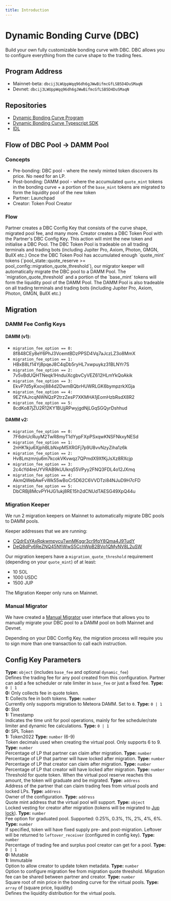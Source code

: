 ```yaml
---
title: Introduction
---
```


# Dynamic Bonding Curve (DBC)

Build your own fully customizable bonding curve with DBC. DBC allows you to configure everything from the curve shape to the trading fees.

## Program Address

- Mainnet-beta: `dbcij3LWUppWqq96dh6gJWwBifmcGfLSB5D4DuSMaqN`
- Devnet: `dbcij3LWUppWqq96dh6gJWwBifmcGfLSB5D4DuSMaqN`

## Repositories

- [Dynamic Bonding Curve Program](https://github.com/MeteoraAg/dynamic-bonding-curve)
- [Dynamic Bonding Curve Typescript SDK](https://github.com/MeteoraAg/dynamic-bonding-curve-sdk)
- [IDL](https://github.com/MeteoraAg/dynamic-bonding-curve-sdk/blob/main/packages/dynamic-bonding-curve/src/idl/dynamic-bonding-curve/idl.json)

## Flow of DBC Pool -> DAMM Pool

### Concepts 
- Pre-bonding: DBC pool - where the newly minted token discovers its price. No need for an LP.
- Post-bonding: DAMM pool - where the accumulated `quote_mint` tokens in the bonding curve + a portion of the `base_mint` tokens are migrated to form the liquidity pool of the new token
- Partner: Launchpad
- Creator: Token Pool Creator

### Flow
<Steps>
  <Step title="Step 1: Create DBC Config Key">
    Partner creates a DBC Config Key that consists of the curve shape, migrated pool fee, and many more.
  </Step>
  <Step title="Step 2: Create DBC Token Pool">
    Creator creates a DBC Token Pool with the Partner's DBC Config Key. This action will mint the new token and initialise a DBC Pool.
  </Step>
  <Step title="Step 3: Trade DBC Token Pool">
    The DBC Token Pool is tradeable on all trading terminals and trading bots (including Jupiter Pro, Axiom, Photon, GMGN, BullX etc.)
  </Step>
  <Step title="Step 4: Migrate to DAMM Pool">
    Once the DBC Token Pool has accumulated enough `quote_mint` tokens (`pool_state::quote_reserve >= pool_config::migration_quote_threshold`), our migrator keeper will automatically migrate the DBC pool to a DAMM Pool.
    <Note>The `migration_quote_threshold` and a portion of the `base_mint` tokens will form the liquidity pool of the DAMM Pool.</Note>
  </Step>
  <Step title="Step 5: Trade DAMM Pool">
    The DAMM Pool is also tradeable on all trading terminals and trading bots (including Jupiter Pro, Axiom, Photon, GMGN, BullX etc.)
  </Step>
</Steps>

## Migration

### DAMM Fee Config Keys

#### DAMM (v1):
- `migration_fee_option == 0:` 8f848CEy8eY6PhJ3VcemtBDzPPSD4Vq7aJczLZ3o8MmX
- `migration_fee_option == 1:` HBxB8Lf14Yj8pqeJ8C4qDb5ryHL7xwpuykz31BLNYr7S
- `migration_fee_option == 2:` 7v5vBdUQHTNeqk1HnduiXcgbvCyVEZ612HLmYkQoAkik
- `migration_fee_option == 3:` EkvP7d5yKxovj884d2DwmBQbrHUWRLGK6bympzrkXGja
- `migration_fee_option == 4:` 9EZYAJrcqNWNQzP2trzZesP7XKMHA1jEomHzbRsdX8R2
- `migration_fee_option == 5:` 8cdKo87jZU2R12KY1BUjjRPwyjgdNjLGqSGQyrDshhud

#### DAMM v2:
- `migration_fee_option == 0:` 7F6dnUcRuyM2TwR8myT1dYypFXpPSxqwKNSFNkxyNESd
- `migration_fee_option == 1:` 2nHK1kju6XjphBLbNxpM5XRGFj7p9U8vvNzyZiha1z6k
- `migration_fee_option == 2:` Hv8Lmzmnju6m7kcokVKvwqz7QPmdX9XfKjJsXz8RXcjp
- `migration_fee_option == 3:` 2c4cYd4reUYVRAB9kUUkrq55VPyy2FNQ3FDL4o12JXmq
- `migration_fee_option == 4:` AkmQWebAwFvWk55wBoCr5D62C6VVDTzi84NJuD9H7cFD
- `migration_fee_option == 5:` DbCRBj8McvPYHJG1ukj8RE15h2dCNUdTAESG49XpQ44u

### Migration Keeper

We run 2 migration keepers on Mainnet to automatically migrate DBC pools to DAMM pools.

Keeper addresses that we are running:
- [CQdrEsYAxRqkwmpycuTwnMKggr3cr9fqY8Qma4J9TudY](https://solscan.io/account/CQdrEsYAxRqkwmpycuTwnMKggr3cr9fqY8Qma4J9TudY)
- [DeQ8dPv6ReZNQ45NfiWwS5CchWpB2BVq1QMyNV8L2uSW](https://solscan.io/account/DeQ8dPv6ReZNQ45NfiWwS5CchWpB2BVq1QMyNV8L2uSW)

Our migration keepers have a `migration_quote_threshold` requirement (depending on your `quote_mint`) of at least:
- 10 SOL
- 1000 USDC
- 1500 JUP

<Note>The Migration Keeper only runs on Mainnet.</Note>

### Manual Migrator

We have created a [Manual Migrator](https://migrator.meteora.ag) user interface that allows you to manually migrate your DBC pool to a DAMM pool on both Mainnet and Devnet. 

<Note>Depending on your DBC Config Key, the migration process will require you to sign more than one transaction to call each instruction.</Note>

## Config Key Parameters

<CardGroup>
  <Card title="pool_fees">
    <b>Type:</b> <code>object</code> (includes <code>base_fee</code> and optional <code>dynamic_fee</code>)<br/>
    Defines the trading fee for any pool created from this configuration. Partner can add a fee scheduler or rate limiter in <code>base_fee</code> or just a fixed fee.
  </Card>
  <Card title="collect_fee_mode">
    <b>Type:</b> <code>0 | 1</code><br/>
    <b>0:</b> Only collects fee in quote token.<br/>
    <b>1:</b> Collects fee in both tokens.
  </Card>
  <Card title="migration_option">
    <b>Type:</b> <code>number</code><br/>
    Currently only supports migration to Meteora DAMM. Set to <code>0</code>.
  </Card>
  <Card title="activation_type">
    <b>Type:</b> <code>0 | 1</code><br/>
    <b>0:</b> Slot<br/>
    <b>1:</b> Timestamp<br/>
    Indicates the time unit for pool operations, mainly for fee scheduler/rate limiter and dynamic fee calculations.
  </Card>
  <Card title="token_type">
    <b>Type:</b> <code>0 | 1</code><br/>
    <b>0:</b> SPL Token<br/>
    <b>1:</b> Token2022
  </Card>
  <Card title="token_decimal">
    <b>Type:</b> <code>number</code> (6-9)<br/>
    Token decimals used when creating the virtual pool. Only supports 6 to 9.
  </Card>
  <Card title="partner_lp_percentage">
    <b>Type:</b> <code>number</code><br/>
    Percentage of LP that partner can claim after migration.
  </Card>
  <Card title="partner_locked_lp_percentage">
    <b>Type:</b> <code>number</code><br/>
    Percentage of LP that partner will have locked after migration.
  </Card>
  <Card title="creator_lp_percentage">
    <b>Type:</b> <code>number</code><br/>
    Percentage of LP that creator can claim after migration.
  </Card>
  <Card title="creator_locked_lp_percentage">
    <b>Type:</b> <code>number</code><br/>
    Percentage of LP that creator will have locked after migration.
  </Card>
  <Card title="migration_quote_threshold">
    <b>Type:</b> <code>number</code><br/>
    Threshold for quote token. When the virtual pool reserve reaches this amount, the token will graduate and be migrated.
  </Card>
  <Card title="fee_claimer">
    <b>Type:</b> <code>address</code><br/>
    Address of the partner that can claim trading fees from virtual pools and locked LPs.
  </Card>
  <Card title="owner">
    <b>Type:</b> <code>address</code><br/>
    Owner of the configuration.
  </Card>
  <Card title="quote_mint">
    <b>Type:</b> <code>address</code><br/>
    Quote mint address that the virtual pool will support.
  </Card>
  <Card title="locked_vesting">
    <b>Type:</b> <code>object</code><br/>
    Locked vesting for creator after migration (tokens will be migrated to <a href="https://lock.jup.ag/" target="_blank">Jup lock</a>).
  </Card>
  <Card title="migration_fee_option">
    <b>Type:</b> <code>number</code><br/>
    Fee option for graduated pool. Supported: 0.25%, 0.3%, 1%, 2%, 4%, 6%.
  </Card>
  <Card title="token_supply">
    <b>Type:</b> <code>number</code><br/>
    If specified, token will have fixed supply pre- and post-migration. Leftover will be returned to <code>leftover_receiver</code> (configured in config key).
  </Card>
  <Card title="creator_trading_fee_percentage">
    <b>Type:</b> <code>number</code><br/>
    Percentage of trading fee and surplus pool creator can get for a pool.
  </Card>
  <Card title="token_update_authority">
    <b>Type:</b> <code>0 | 1</code><br/>
    <b>0:</b> Mutable<br/>
    <b>1:</b> Immutable<br/>
    Option to allow creator to update token metadata.
  </Card>
  <Card title="migration_fee">
    <b>Type:</b> <code>number</code><br/>
    Option to configure migration fee from migration quote threshold. Migration fee can be shared between partner and creator.
  </Card>
  <Card title="sqrt_start_price">
    <b>Type:</b> <code>number</code><br/>
    Square root of min price in the bonding curve for the virtual pools.
  </Card>
  <Card title="curve">
    <b>Type:</b> <code>array</code> of (square price, liquidity)<br/>
    Defines the liquidity distribution for the virtual pools.
  </Card>
</CardGroup>